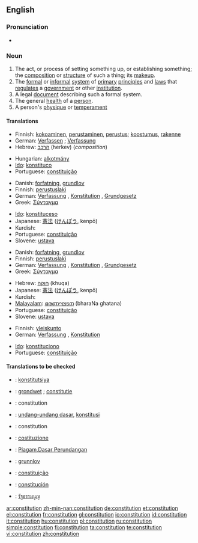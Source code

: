==English==

===Pronunciation===
*{{audio|en-us-constitution.ogg|Audio (US)}}

===Noun===
{{wikipedia}}
{{en-noun}}

# The act, or process of setting something up, or establishing something; the [[composition]] or [[structure]] of such a thing; its [[makeup]].
# The [[formal]] or [[informal]] [[system]] of [[primary]] [[principle]]s and [[law]]s that [[regulate]]s a [[government]] or other [[institution]].
# A legal [[document]] describing such a formal system.
# The general [[health]] of a [[person]].
# A person's [[physique]] or [[temperament]]

====Translations====
{{trans-top|Act or process of setting something up, or establishing something; composition, structure, makeup}}
*Finnish: [[kokoaminen]], [[perustaminen]], [[perustus]]; [[koostumus]], [[rakenne]]
*German: [[Verfassen]] {{n}}; [[Verfassung]] {{f}}
*Hebrew: [[הרכב]] (herkev) (''composition'') {{m}}
{{trans-mid}}
*Hungarian: [[alkotmány]]
*[[Ido]]: [[konstituco]]
*Portuguese: [[constituição]] {{f}}
{{trans-bottom}}

{{trans-top|Formal or informal system of primary principles and laws regulating a government or other institutions}}
*Danish: [[forfatning]], [[grundlov]]
*Finnish: [[perustuslaki]]
*German: [[Verfassung]] {{f}}, [[Konstitution]] {{f}}, [[Grundgesetz]] {{f}}
*Greek: [[Σύνταγμα]]
{{trans-mid}}
*[[Ido]]: [[konstituceso]]
*Japanese: [[憲法]] ([[けんぽう]], kenpō)
*Kurdish: {{KUchar|[[ده‌ستور]]}}
*Portuguese: [[constituição]] {{f}}
*Slovene: [[ustava]] {{f}}
{{trans-bottom}}

{{trans-top|Legal document describing such a formal system}}
*Danish: [[forfatning]], [[grundlov]]
*Finnish: [[perustuslaki]]
*German: [[Verfassung]] {{f}}, [[Konstitution]] {{f}}, [[Grundgesetz]] {{f}}
*Greek: [[Σύνταγμα]]
{{trans-mid}}
*Hebrew: [[חוקה]] (khuqa) {{f}}
*Japanese: [[憲法]] ([[けんぽう]], kenpō)
*Kurdish: {{KUchar|[[ده‌ستور]]}}
*[[Malayalam]]: [[ഭരണഘടന]] (bharaNa ghatana)
*Portuguese: [[constituição]] {{f}}
*Slovene: [[ustava]] {{f}}
{{trans-bottom}}

{{trans-top|General health of a person}}
*Finnish: [[yleiskunto]]
*German: [[Verfassung]] {{f}}, [[Konstitution]] {{f}}
{{trans-mid}}
*[[Ido]]: [[konstituciono]]
*Portuguese: [[constituição]] {{f}}
{{trans-bottom}}

====Translations to be checked====
{{checktrans}}
{{top}}
*{{ttbc|Crimean Tatar}}: [[konstitutsiya]]
*{{ttbc|Dutch}}: [[grondwet]] {{m}}; [[constitutie]] {{f}}
*{{ttbc|French}}: constitution {{f}}
*{{ttbc|Indonesian}}: [[undang-undang dasar]], [[konstitusi]]
*{{ttbc|Interlingua}}: constitution
*{{ttbc|Italian}}: [[costituzione]]
{{mid}}
*{{ttbc|Malay}}: [[Piagam]],[[Dasar Perundangan]]
*{{ttbc|Norwegian}}: [[grunnlov]] {{m}}
*{{ttbc|Portuguese}}: [[constituição]] {{f}}
*{{ttbc|Spanish}}: [[constitución]] {{f}}
*{{ttbc|Thai}}: [[รัฐธรรมนูญ]]
{{bottom}}

[[ar:constitution]]
[[zh-min-nan:constitution]]
[[de:constitution]]
[[et:constitution]]
[[el:constitution]]
[[fr:constitution]]
[[gl:constitution]]
[[io:constitution]]
[[id:constitution]]
[[it:constitution]]
[[hu:constitution]]
[[pl:constitution]]
[[ru:constitution]]
[[simple:constitution]]
[[fi:constitution]]
[[ta:constitution]]
[[te:constitution]]
[[vi:constitution]]
[[zh:constitution]]